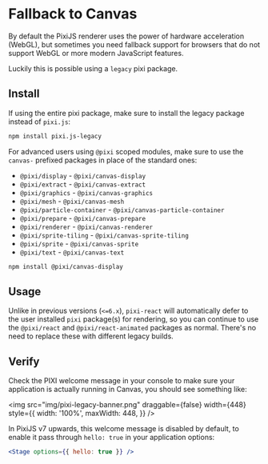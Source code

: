 # Fallback to Canvas

By default the PixiJS renderer uses the power of hardware acceleration (WebGL), but sometimes you need fallback support for
browsers that do not support WebGL or more modern JavaScript features.

Luckily this is possible using a `legacy` pixi package.

## Install

If using the entire pixi package, make sure to install the legacy package instead of `pixi.js`:

```bash
npm install pixi.js-legacy
```

For advanced users using `@pixi` scoped modules, make sure to use the `canvas-` prefixed packages in place of the standard ones:

- `@pixi/display` - `@pixi/canvas-display`
- `@pixi/extract` - `@pixi/canvas-extract`
- `@pixi/graphics` - `@pixi/canvas-graphics`
- `@pixi/mesh` - `@pixi/canvas-mesh`
- `@pixi/particle-container` - `@pixi/canvas-particle-container`
- `@pixi/prepare` - `@pixi/canvas-prepare`
- `@pixi/renderer` - `@pixi/canvas-renderer`
- `@pixi/sprite-tiling` - `@pixi/canvas-sprite-tiling`
- `@pixi/sprite` - `@pixi/canvas-sprite`
- `@pixi/text` - `@pixi/canvas-text`

```bash
npm install @pixi/canvas-display
```

## Usage

Unlike in previous versions (`<=6.x`), `pixi-react` will automatically defer to the user installed `pixi` package(s) for
rendering, so you can continue to use the `@pixi/react` and `@pixi/react-animated` packages as normal. There's no need to
replace these with different legacy builds.

## Verify

Check the PIXI welcome message in your console to make sure your application is actually running in Canvas, you should see
something like:

<img
  src="img/pixi-legacy-banner.png"
  draggable={false}
  width={448}
  style={{
    width: '100%',
    maxWidth: 448,
  }}
/>

In PixiJS v7 upwards, this welcome message is disabled by default, to enable it pass through `hello: true` in your
application options:

```jsx
<Stage options={{ hello: true }} />
```

